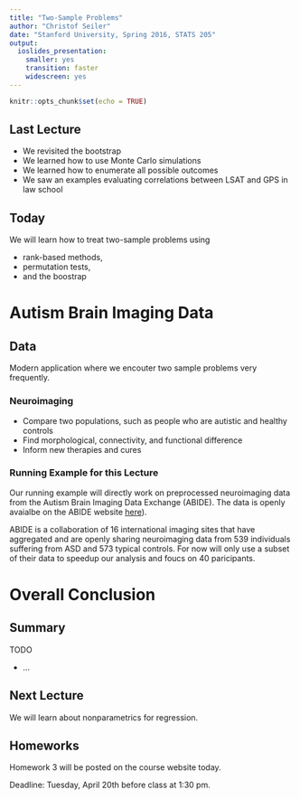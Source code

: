 ```yaml
---
title: "Two-Sample Problems"
author: "Christof Seiler"
date: "Stanford University, Spring 2016, STATS 205"
output:
  ioslides_presentation: 
    smaller: yes
    transition: faster
    widescreen: yes
---
```


```r
knitr::opts_chunk$set(echo = TRUE)
```

## Last Lecture

* We revisited the bootstrap
* We learned how to use Monte Carlo simulations 
* We learned how to enumerate all possible outcomes
* We saw an examples evaluating correlations between LSAT and GPS in law school

## Today

We will learn how to treat two-sample problems using 

* rank-based methods, 
* permutation tests, 
* and the boostrap

# Autism Brain Imaging Data

## Data

Modern application where we encouter two sample problems very frequently. 

### Neuroimaging

* Compare two populations, such as people who are autistic and healthy controls
* Find morphological, connectivity, and functional difference 
* Inform new therapies and cures

### Running Example for this Lecture

Our running example will directly work on preprocessed neuroimaging data from the Autism Brain Imaging Data Exchange (ABIDE). 
The data is openly avaialbe on the ABIDE website [here](http://preprocessed-connectomes-project.org/abide/)).

ABIDE is a collaboration of 16 international imaging sites that have aggregated and are openly sharing neuroimaging data from 539 individuals suffering from ASD and 573 typical controls. For now will only use a subset of their data to speedup our analysis and foucs on 40 paricipants.

# Overall Conclusion

## Summary

TODO

* ... 

## Next Lecture

We will learn about nonparametrics for regression.

## Homeworks

Homework 3 will be posted on the course website today.

Deadline: Tuesday, April 20th before class at 1:30 pm.

